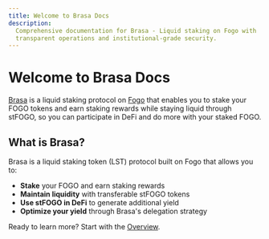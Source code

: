 ```yaml
---
title: Welcome to Brasa Docs
description:
  Comprehensive documentation for Brasa - Liquid staking on Fogo with
  transparent operations and institutional-grade security.
---
```


# Welcome to Brasa Docs

[Brasa](https://brasa.finance) is a liquid staking protocol on
[Fogo](https://www.fogo.io/) that enables you to stake your FOGO tokens and earn
staking rewards while staying liquid through stFOGO, so you can participate in
DeFi and do more with your staked FOGO.

## What is Brasa?

Brasa is a liquid staking token (LST) protocol built on Fogo that allows you to:

- **Stake** your FOGO and earn staking rewards
- **Maintain liquidity** with transferable stFOGO tokens
- **Use stFOGO in DeFi** to generate additional yield
- **Optimize your yield** through Brasa's delegation strategy

Ready to learn more? Start with the [Overview](/overview).
